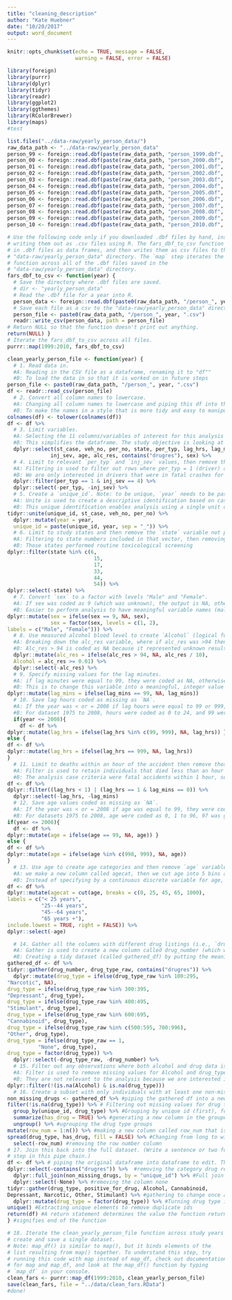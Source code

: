 ```yaml
---
title: "cleaning_description"
author: "Kate Huebner"
date: "10/20/2017"
output: word_document
---
```

```r
knitr::opts_chunk$set(echo = TRUE, message = FALSE,
                      warning = FALSE, error = FALSE)
```

```r
library(foreign)
library(purrr)
library(dplyr)
library(tidyr)
library(readr)
library(ggplot2)
library(ggthemes)
library(RColorBrewer)
library(maps) 
#test
```

```r
list.files("../data-raw/yearly_person_data/")
raw_data_path <- "../data-raw/yearly_person_data"
person_99 <- foreign::read.dbf(paste(raw_data_path, "person_1999.dbf", sep = "/"))
person_00 <- foreign::read.dbf(paste(raw_data_path, "person_2000.dbf", sep = "/"))
person_01 <- foreign::read.dbf(paste(raw_data_path, "person_2001.dbf", sep = "/"))
person_02 <- foreign::read.dbf(paste(raw_data_path, "person_2002.dbf", sep = "/"))
person_03 <- foreign::read.dbf(paste(raw_data_path, "person_2003.dbf", sep = "/"))
person_04 <- foreign::read.dbf(paste(raw_data_path, "person_2004.dbf", sep = "/"))
person_05 <- foreign::read.dbf(paste(raw_data_path, "person_2005.dbf", sep = "/"))
person_06 <- foreign::read.dbf(paste(raw_data_path, "person_2006.dbf", sep = "/"))
person_07 <- foreign::read.dbf(paste(raw_data_path, "person_2007.dbf", sep = "/"))
person_08 <- foreign::read.dbf(paste(raw_data_path, "person_2008.dbf", sep = "/"))
person_09 <- foreign::read.dbf(paste(raw_data_path, "person_2009.dbf", sep = "/"))
person_10 <- foreign::read.dbf(paste(raw_data_path, "person_2010.dbf", sep = "/"))

# Use the following code only if you downloaded .dbf files by hand, instead of
# writing them out as .csv files using R. The fars_dbf_to_csv function reads
# in .dbf files as data frames, and then writes them as csv files to the
# "data-raw/yearly_person_data" directory. The `map` step iterates the
# function across all of the .dbf files saved in the
# "data-raw/yearly_person_data" directory.
fars_dbf_to_csv <- function(year) {
  # Save the directory where .dbf files are saved.
  # dir <- "yearly_person_data"
  # Read the .dbf file for a year into R.
  person_data <- foreign::read.dbf(paste0(raw_data_path, "/person_", year, ".DBF"))
  # Save each file as a csv to the "data-raw/yearly_person_data" directory. 
  person_file <- paste0(raw_data_path, "/person_", year, ".csv") 
  readr::write_csv(person_data, path = person_file)
# Return NULL so that the function doesn't print out anything.
return(NULL) }
# Iterate the fars_dbf_to_csv across all files.
purrr::map(1999:2010, fars_dbf_to_csv)
```

```r
clean_yearly_person_file <- function(year) {
  # 1. Read data in.
  #A: Reading in the CSV file as a dataframe, renaming it to "df"" 
  #B: To load the data in so that it is worked on in future steps
person_file <- paste0(raw_data_path, "/person_", year, ".csv") 
df <- readr::read_csv(person_file)
  # 2. Convert all column names to lowercase.
  #A: Changing all column names to lowercase and piping this df into the following cleaning steps
  #B: To make the names in a style that is more tidy and easy to manipulate. 
colnames(df) <- tolower(colnames(df))
df <- df %>%
  # 3. Limit variables.
  #A: Selecting the 11 columns/variables of interest for this analysis
  #B: This simplifies the dataframe. The study objective is looking at individual drivers who died of fatal injuries to see what drugs might influence fatal crashes. 
  dplyr::select(st_case, veh_no, per_no, state, per_typ, lag_hrs, lag_mins, 
              inj_sev, age, alc_res, contains("drugres"), sex) %>%
  # 4. Limit to relevant `per_typ` and `inj_sev` values, then remove those variables.
  #A: Filtering is used to filter out rows where per_typ = 1 (driver) and inj_sev = 4 (fatal) and subtracting out everything else that was not 1 for per_typ and not 4 for inj_sev
  #B: We are only interested in drivers that were in fatal crashes for this analysis
  dplyr::filter(per_typ == 1 & inj_sev == 4) %>% 
  dplyr::select(-per_typ, -inj_sev) %>%
  # 5. Create a `unique_id`. Note: to be unique, `year` needs to be pasted on.
  #A: Unite is used to create a descriptive identification based on case number, vehicle number and person number into a new column called unique_id. Mutate is used to create a new column called year which is pasted on to the unique id with an underscore
  #B: This unique identification enables analysis using a single unit of observation, which is person id (tied to the other identifiers) allowing analysis such as counts, group by, etc. 
tidyr::unite(unique_id, st_case, veh_no, per_no) %>% 
  dplyr::mutate(year = year,
  unique_id = paste(unique_id, year, sep = "_")) %>%
  # 6. Limit to study states and then remove the `state` variable not present in that grouped in logical statement.
  #A: Filtering to state numbers included in that vector, then removing the state column. 
  #B: Those states performed routine toxicological screening
dplyr::filter(state %in% c(6, 
                            15,
                            17,
                            33,
                            44,
                            54)) %>%
dplyr::select(-state) %>%
  # 7. Convert `sex` to a factor with levels "Male" and "Female".
  #A: If sex was coded as 9 (which was unknown), the output is NA, otherwise it is coded as sex (male or female).Sex is then turned into a factor with levels 1 and 2, and labelled as male and female
  #B: Easier to perform analysis to have meaningful variable names (male, female or NA) then code. This is to change this variable into a meaningful, integer value instead of code. 
dplyr::mutate(sex = ifelse(sex == 9, NA, sex), 
              sex = factor(sex, levels = c(1, 2),
labels = c("Male", "Female"))) %>%
  # 8. Use measured alcohol blood level to create `Alcohol` (logical for whether alcohol was present). Then remove the `alc_res` variable. 
  #A: Breaking down the alc_res variable, where if alc_res was >94 then NA is returned, if it was less than 94 its output is the absolute vale of alcohol content. This values is then divided by 10. A new alcohol column is formed with logical class of TRUE or FALSE. Then the alc_res column is then removed.
  #B: Alc_res > 94 is coded as NA because it represented unknown results, no test given, or a different test was performed, They divided by 10 to signify the blood alcohol content. Overall, this is to change this variable into a meaningful, integer value instead of code. 
  dplyr::mutate(alc_res = ifelse(alc_res > 94, NA, alc_res / 10),
  Alcohol = alc_res >= 0.01) %>% 
  dplyr::select(-alc_res) %>%
  # 9. Specify missing values for the lag minutes.
  #A: if lag minutes were equal to 99, they were coded as NA, otherwise they return values 0-59
  #B: This is to change this variable into a meaningful, integer value instead of code
dplyr::mutate(lag_mins = ifelse(lag_mins == 99, NA, lag_mins))
  # 10. Save lag hours coded as missing as `NA`.
  #A: If the year was < or = 2008 if lag hours were equal to 99 or 999, they were coded as NA, otherwise they return values. If the dataset was Not < or = 2008 (aka more recent), if the lag hours were 999 only they were returned as NA, otherwise they return the values. 
  #B: For dataset 1975 to 2008, hours were coded as 0 to 24, and 99 were NA. After 2009, it was coded as 0 to 719 hours, and 999 was unknown. This is to account for coding definition changes for all the data sets
  if(year <= 2008){
    df <- df %>%
dplyr::mutate(lag_hrs = ifelse(lag_hrs %in% c(99, 999), NA, lag_hrs)) } 
else {
df <- df %>%
dplyr::mutate(lag_hrs = ifelse(lag_hrs == 999, NA, lag_hrs))
}
  # 11. Limit to deaths within an hour of the accident then remove those variables.
  #A: Filter is used to retain individuals that died less than an hour or exactly equal to 1 hour and remaining values are removed. 
  #B: The analysis case criteria were fatal accidents within 1 hour, so the data need to be cleaned to include just that. 
df <- df %>%
dplyr::filter((lag_hrs < 1) | (lag_hrs == 1 & lag_mins == 0)) %>% 
  dplyr::select(-lag_hrs, -lag_mins)
  # 12. Save age values coded as missing as `NA`.
  #A: If the year was < or = 2008 if age was equal to 99, they were coded as NA, otherwise they return values for age. If the dataset was Not < or = 2008 (aka more recent), if the age was 998 and 999 only they were returned as NA, otherwise they return the values. 
  #B: For datasets 1975 to 2008, age were coded as 0, 1 to 96, 97 was greater than 96, and 99 and above were unknown. After 2009, it was coded as 0, 1 to 120, and 999 was unknown. In datasets 2010 and later, 998 was added to included not reported age. This step was included is to account for coding definition changes for all the data sets. 
if(year <= 2008){
  df <- df %>%
dplyr::mutate(age = ifelse(age == 99, NA, age)) } 
else {
df <- df %>%
dplyr::mutate(age = ifelse(age %in% c(998, 999), NA, age))
}
  # 13. Use age to create age categories and then remove `age` variable.
  #A: we make a new column called agecat, then we cut age into 5 bins and labelling them according to their respective age distributions. The lower limit of each bin includes the specified low limit and the upper limit does not. 
  #B: Instead of specifying by a continuous discrete variable for age, we now have a categorical variable. 
df <- df %>%
dplyr::mutate(agecat = cut(age, breaks = c(0, 25, 45, 65, 1000),
labels = c("< 25 years", 
           "25--44 years", 
           "45--64 years",
           "65 years +"),
include.lowest = TRUE, right = FALSE)) %>%
dplyr::select(-age)

  # 14. Gather all the columns with different drug listings (i.e., `drugres1`, `drugres2`, `drugres3`). Convert from the numeric code listings to drug categories.
  #A: Gather is used to create a new column called drug_number (which will contain values 1,2 or 3) and the corresponding values (codes) will go into a column called drug_type_raw. Mutate is then used to create third column called drug)type where the character name for the corresponding code is entered into the column. Drug type is then turned into a factor. Select is used to eliminate drug type raw and drug number because they are no longer needed. 
  #B: Creating a tidy dataset (called gathered_df) by putting the meaningful observations into columns instead of variable names, thereby switching from a wide to a long format. Drug type was renamed as a factor indicating a meaningful value instead of coded. 
gathered_df <- df %>%
tidyr::gather(drug_number, drug_type_raw, contains("drugres")) %>% 
  dplyr::mutate(drug_type = ifelse(drug_type_raw %in% 100:295,
"Narcotic", NA),
drug_type = ifelse(drug_type_raw %in% 300:395,
"Depressant", drug_type), 
drug_type = ifelse(drug_type_raw %in% 400:495,
"Stimulant", drug_type), 
drug_type = ifelse(drug_type_raw %in% 600:695,
"Cannabinoid", drug_type),
drug_type = ifelse(drug_type_raw %in% c(500:595, 700:996),
"Other", drug_type), 
drug_type = ifelse(drug_type_raw == 1, 
          "None", drug_type),
drug_type = factor(drug_type)) %>% 
  dplyr::select(-drug_type_raw, -drug_number) %>%
  # 15. Filter out any observations where both alcohol and drug data is missing.
  #A: Filter is used to remove missing values for Alcohol and drug_type columns
  #B: They are not relevant to the analysis because we are interested in those data.
dplyr::filter(!(is.na(Alcohol) & is.na(drug_type)))
  # 16. Create a subset with only individuals with at least one non-missing. listing for drugs. (Write a sentence or two for each step in this pipe chain.) 
non_missing_drugs <- gathered_df %>% #piping the gathered df into a new object called non_missing_drugs. We will manipulate the gathered df.
filter(!is.na(drug_type)) %>% # Filtering out missing values for drug type.
  group_by(unique_id, drug_type) %>% #Grouping by unique id (first), followed by drug type. This will ultimately change the order of drug type so that we can later summarize.
  summarize(has_drug = TRUE) %>% #generating a new column in the grouped data called has_drug. Everything will be filled with to TRUE. 
  ungroup() %>% #ugrouping the drug type groups
mutate(row_num = 1:n()) %>% #making a new column called row_num that is 1:the total count. This step is needed for spread. 
spread(drug_type, has_drug, fill = FALSE) %>% #Changing from long to wide format by drug type, so that each drug type is a new column (ie. narcotic). If there is nothing in that column it won't repeat or continue to fill if it isempty
  select(-row_num) #removing the row number column
# 17. Join this back into the full dataset. (Write a sentence or two for each 
# step in this pipe chain.)
df <- df %>% # piping the original dataframe into dataframe to edit. This pipe will be to join the new dataframe we have created to the original to add the non-drug user data by unique id. 
dplyr::select(-contains("drugres")) %>%  #removing the category drug res because we have it already in our new dataframe
  dplyr::full_join(non_missing_drugs, by = "unique_id") %>% #Full join by unique id requires both unique ids to be present in both dataframes in order to join, and all of the values from both
  dplyr::select(-None) %>% #removing the column none
tidyr::gather(drug_type, positive_for_drug, Alcohol, Cannabinoid,
Depressant, Narcotic, Other, Stimulant) %>% #gathering to change once again from wide to long format (from columns to rows)
  dplyr::mutate(drug_type = factor(drug_type)) %>% #Turning drug type into a factor
unique() #Extracting unique elements to remove duplicate ids 
return(df) #A return statement determines the value the function returns
} #signifies end of the function

# 18. Iterate the clean_yearly_person_file function across study years to
# create and save a single dataset.
# Note: map_df() is similar to map(), but it binds elements of the
# list resulting from map() together. To understand this step, try
# running this code with map instead of map_df, check out documentation 
# for map and map_df, and look at the map_df() function by typing
# `map_df` in your console.
clean_fars <- purrr::map_df(1999:2010, clean_yearly_person_file) 
save(clean_fars, file = "../data/clean_fars.RData")
#done! 
```


